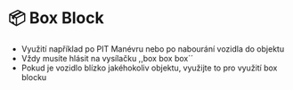 # 📦 Box Block

* Využití například po PIT Manévru nebo po nabourání vozidla do objektu
* Vždy musíte hlásit na vysílačku ,,box box box´´
* Pokud je vozidlo blízko jakéhokoliv objektu, využijte to pro využití box blocku